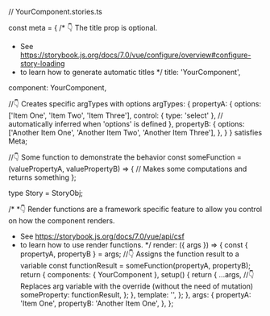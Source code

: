 // YourComponent.stories.ts



const meta = {
  /* 👇 The title prop is optional.
   * See https://storybook.js.org/docs/7.0/vue/configure/overview#configure-story-loading
   * to learn how to generate automatic titles
   */
  title: 'YourComponent',

  component: YourComponent,

  //👇 Creates specific argTypes with options
  argTypes: {
    propertyA: {
      options: ['Item One', 'Item Two', 'Item Three'],
      control: { type: 'select' }, // automatically inferred when 'options' is defined
    },
    propertyB: {
      options: ['Another Item One', 'Another Item Two', 'Another Item Three'],
    },
  }
} satisfies Meta<typeof YourComponent>;

//👇 Some function to demonstrate the behavior
const someFunction = (valuePropertyA, valuePropertyB) => {
  // Makes some computations and returns something
};

type Story = StoryObj<typeof YourComponent>;

/*
 *👇 Render functions are a framework specific feature to allow you control on how the component renders.
 * See https://storybook.js.org/docs/7.0/vue/api/csf
 * to learn how to use render functions.
 */
  render: ({ args }) => {
    const { propertyA, propertyB } = args;
    //👇 Assigns the function result to a variable
    const functionResult = someFunction(propertyA, propertyB);
    return {
      components: { YourComponent },
      setup() {
        return {
          ...args,
          //👇 Replaces arg variable with the override (without the need of mutation)
          someProperty: functionResult,
        };
      },
      template:
        '<YourComponent :propertyA="propertyA" :propertyB="propertyB" :someProperty="someProperty"/>',
    };
  },
  args: {
    propertyA: 'Item One',
    propertyB: 'Another Item One',
  },
};
